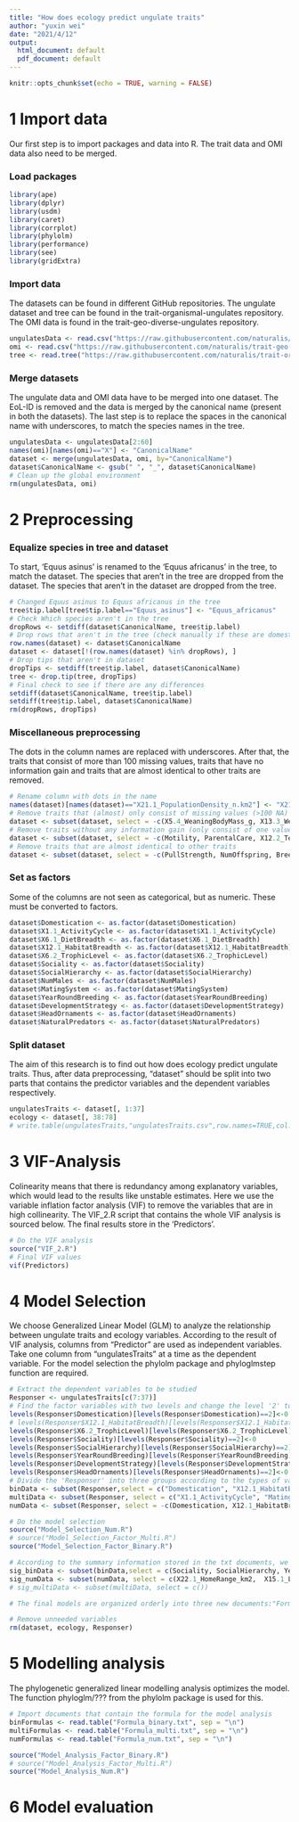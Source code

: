 ---
title: "How does ecology predict ungulate traits"
author: "yuxin wei"
date: "2021/4/12"
output: 
  html_document: default
  pdf_document: default
---
```{r setup, include=FALSE}
knitr::opts_chunk$set(echo = TRUE, warning = FALSE)
```

# 1 Import data
Our first step is to import packages and data into R. The trait data and OMI data also need to be merged.

### Load packages
```{r Load packages, message=FALSE}
library(ape)
library(dplyr)
library(usdm)
library(caret)
library(corrplot)
library(phylolm)
library(performance)
library(see)
library(gridExtra)
```

### Import data
The datasets can be found in different GitHub repositories. The ungulate
dataset and tree can be found in the trait-organismal-ungulates repository. 
The OMI data is found in the trait-geo-diverse-ungulates repository.
```{r import data}
ungulatesData <- read.csv("https://raw.githubusercontent.com/naturalis/trait-organismal-ungulates/master/data/CSV/ungulatesTraits.csv")
omi <- read.csv("https://raw.githubusercontent.com/naturalis/trait-geo-diverse-ungulates/master/results/OMI/niche_traits.csv")
tree <- read.tree("https://raw.githubusercontent.com/naturalis/trait-organismal-ungulates/master/data/phylogeny/ungulates.tree")
```

### Merge datasets
The ungulate data and OMI data have to be merged into one dataset. The EoL-ID is
removed and the data is merged by the canonical name (present in both the
datasets). The last step is to replace the spaces in the canonical name with
underscores, to match the species names in the tree.
```{r merge data}
ungulatesData <- ungulatesData[2:60]
names(omi)[names(omi)=="X"] <- "CanonicalName"
dataset <- merge(ungulatesData, omi, by="CanonicalName")
dataset$CanonicalName <- gsub(" ", "_", dataset$CanonicalName)
# Clean up the global environment 
rm(ungulatesData, omi)
```

# 2 Preprocessing
### Equalize species in tree and dataset
To start, 'Equus asinus' is renamed to the 'Equus africanus' in the tree, to
match the dataset. The species that aren't in the tree are dropped from the
dataset. The species that aren't in the dataset are dropped from the tree.
```{r check if names match between dataset and tree, results='hide'}
# Changed Equus asinus to Equus africanus in the tree 
tree$tip.label[tree$tip.label=="Equus_asinus"] <- "Equus_africanus"
# Check Which species aren't in the tree
dropRows <- setdiff(dataset$CanonicalName, tree$tip.label)
# Drop rows that aren't in the tree (check manually if these are domesticated)
row.names(dataset) <- dataset$CanonicalName
dataset <- dataset[!(row.names(dataset) %in% dropRows), ]
# Drop tips that aren't in dataset
dropTips <- setdiff(tree$tip.label, dataset$CanonicalName)
tree <- drop.tip(tree, dropTips)
# Final check to see if there are any differences
setdiff(dataset$CanonicalName, tree$tip.label)
setdiff(tree$tip.label, dataset$CanonicalName)
rm(dropRows, dropTips)
```

### Miscellaneous preprocessing
The dots in the column names are replaced with underscores. After that, the
traits that consist of more than 100 missing values, traits that have no
information gain and traits that are almost identical to other traits are
removed.
```{r misc preprocessing}
# Rename column with dots in the name
names(dataset)[names(dataset)=="X21.1_PopulationDensity_n.km2"] <- "X21.1_PopulationDensity_n_km2"
# Remove traits that (almost) only consist of missing values (>100 NA)
dataset <- subset(dataset, select = -c(X5.4_WeaningBodyMass_g, X13.3_WeaningHeadBodyLen_mm, X13.2_NeonateHeadBodyLen_mm, X18.1_BasalMetRate_mLO2hr, X5.2_BasalMetRateMass_g, X2.1_AgeatEyeOpening_d, X8.1_AdultForearmLen_mm, X10.1_PopulationGrpSize))
# Remove traits without any information gain (only consist of one value)
dataset <- subset(dataset, select = -c(Motility, ParentalCare, X12.2_Terrestriality))
# Remove traits that are almost identical to other traits
dataset <- subset(dataset, select = -c(PullStrength, NumOffspring, BreedingInterval, Diet, AVGWeight, MaturityReachFemale, MaturityReachMale, X22.2_HomeRange_Indiv_km2, X5.3_NeonateBodyMass_g, X16.1_LittersPerYear,X7.1_DispersalAge_d))
```

### Set as factors
Some of the columns are not seen as categorical, but as numeric. These must be converted
to factors.
```{r as factor}
dataset$Domestication <- as.factor(dataset$Domestication)
dataset$X1.1_ActivityCycle <- as.factor(dataset$X1.1_ActivityCycle)
dataset$X6.1_DietBreadth <- as.factor(dataset$X6.1_DietBreadth)
dataset$X12.1_HabitatBreadth <- as.factor(dataset$X12.1_HabitatBreadth)
dataset$X6.2_TrophicLevel <- as.factor(dataset$X6.2_TrophicLevel)
dataset$Sociality <- as.factor(dataset$Sociality)
dataset$SocialHierarchy <- as.factor(dataset$SocialHierarchy)
dataset$NumMales <- as.factor(dataset$NumMales)
dataset$MatingSystem <- as.factor(dataset$MatingSystem)
dataset$YearRoundBreeding <- as.factor(dataset$YearRoundBreeding)
dataset$DevelopmentStrategy <- as.factor(dataset$DevelopmentStrategy)
dataset$HeadOrnaments <- as.factor(dataset$HeadOrnaments)
dataset$NaturalPredators <- as.factor(dataset$NaturalPredators)
```

### Split dataset
The aim of this research is to find out how does ecology predict ungulate traits. 
Thus, after data preprocessing, "dataset" should be split into two parts that contains the predictor variables and the dependent variables respectively. 
```{r re-divide the dataset}
ungulatesTraits <- dataset[, 1:37]
ecology <- dataset[, 38:78]
# write.table(ungulatesTraits,"ungulatesTraits.csv",row.names=TRUE,col.names=TRUE,sep=",")
```

# 3 VIF-Analysis
Colinearity means that there is redundancy among explanatory variables, which would lead to the results like unstable estimates. Here we use the variable inflation factor analysis (VIF) to remove the variables that are in high collinearity. The VIF_2.R script that contains the whole VIF analysis is sourced below. The final results store in the 'Predictors'.
```{r VIF, results='markup'}
# Do the VIF analysis
source("VIF_2.R")
# Final VIF values
vif(Predictors)
```

# 4 Model Selection
We choose Generalized Linear Model (GLM) to analyze the relationship between ungulate traits
and ecology variables. According to the result of VIF analysis, columns from "Predictor" are
used as independent variables. Take one column from "ungulatesTraits" at a time as the
dependent variable. For the model selection the phylolm package and phyloglmstep function are required.
```{r model selection, results='hide'}
# Extract the dependent variables to be studied 
Responser <- ungulatesTraits[c(7:37)]
# Find the factor variables with two levels and change the level '2' to '0', to meet the requirement of 'logistic' method.
levels(Responser$Domestication)[levels(Responser$Domestication)==2]<-0
# levels(Responser$X12.1_HabitatBreadth)[levels(Responser$X12.1_HabitatBreadth)==2]<-0
levels(Responser$X6.2_TrophicLevel)[levels(Responser$X6.2_TrophicLevel)==2]<-0
levels(Responser$Sociality)[levels(Responser$Sociality)==2]<-0
levels(Responser$SocialHierarchy)[levels(Responser$SocialHierarchy)==2]<-0
levels(Responser$YearRoundBreeding)[levels(Responser$YearRoundBreeding)==2]<-0
levels(Responser$DevelopmentStrategy)[levels(Responser$DevelopmentStrategy)==2]<-0
levels(Responser$HeadOrnaments)[levels(Responser$HeadOrnaments)==2]<-0
# Divide the 'Responser' into three groups according to the types of variables: 'binaryData', 'multiData' and 'numData'.
binData <- subset(Responser,select = c("Domestication", "X12.1_HabitatBreadth", "X6.2_TrophicLevel", "Sociality", "SocialHierarchy", "YearRoundBreeding", "DevelopmentStrategy", "HeadOrnaments"))
multiData <- subset(Responser, select = c("X1.1_ActivityCycle", "MatingSystem", "NaturalPredators", "NumMales", "X6.1_DietBreadth"))
numData <- subset(Responser, select = -c(Domestication, X12.1_HabitatBreadth, X6.2_TrophicLevel, Sociality, SocialHierarchy, YearRoundBreeding, DevelopmentStrategy, HeadOrnaments, X1.1_ActivityCycle, MatingSystem, NaturalPredators, NumMales, X6.1_DietBreadth))

# Do the model selection   
source("Model_Selection_Num.R")
# source("Model_Selection_Factor_Multi.R")
source("Model_Selection_Factor_Binary.R")

# According to the summary information stored in the txt documents, we choose traits that possess significant predictor variables as well as a R-squared value higher than 0.2 (for numeric traits) as interests to continue to do the research.
sig_binData <- subset(binData,select = c(Sociality, SocialHierarchy, YearRoundBreeding))
sig_numData <- subset(numData, select = c(X22.1_HomeRange_km2,	X15.1_LitterSize, X10.2_SocialGrpSize, AVGFoodConsumption))
# sig_multiData <- subset(multiData, select = c())

# The final models are organized orderly into three new documents:"Formula_binary.txt", "Formula_multi.txt" and "Formula_num.txt"

# Remove unneeded variables
rm(dataset, ecology, Responser)
```

# 5 Modelling analysis 
The phylogenetic generalized linear modelling analysis optimizes the model. The function phyloglm/??? from the phylolm package is used for this.
```{r model analysis}
# Import documents that contain the formula for the model analysis
binFormulas <- read.table("Formula_binary.txt", sep = "\n")
multiFormulas <- read.table("Formula_multi.txt", sep = "\n")
numFormulas <- read.table("Formula_num.txt", sep = "\n")

source("Model_Analysis_Factor_Binary.R")
# source("Model_Analysis_Factor_Multi.R")
source("Model_Analysis_Num.R")
```


# 6 Model evaluation 

